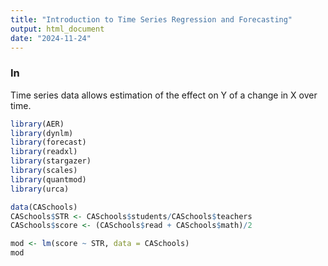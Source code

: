 ```yaml
---
title: "Introduction to Time Series Regression and Forecasting"
output: html_document
date: "2024-11-24"
---
```

### In
Time series data allows estimation of the effect on  Y of a change in  X over time.
```r
library(AER)
library(dynlm)
library(forecast)
library(readxl)
library(stargazer)
library(scales)
library(quantmod)
library(urca)
```

```r

data(CASchools)
CASchools$STR <- CASchools$students/CASchools$teachers       
CASchools$score <- (CASchools$read + CASchools$math)/2

mod <- lm(score ~ STR, data = CASchools)
mod

```
